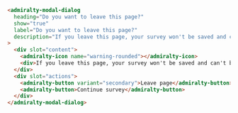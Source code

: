 ```html
<admiralty-modal-dialog
  heading="Do you want to leave this page?"
  show="true"
  label="Do you want to leave this page?"
  description="If you leave this page, your survey won't be saved and can't be recovered"
>
  <div slot="content">
    <admiralty-icon name="warning-rounded"></admiralty-icon>
    <div>If you leave this page, your survey won't be saved and can't be recovered</div>
  </div>
  <div slot="actions">
    <admiralty-button variant="secondary">Leave page</admiralty-button>
    <admiralty-button>Continue survey</admiralty-button>
  </div>
</admiralty-modal-dialog>
```
